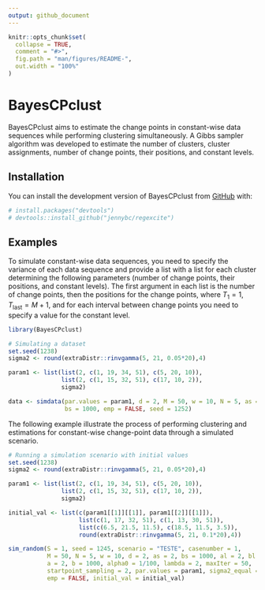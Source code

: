 ```yaml
---
output: github_document
---
```


<!-- README.md is generated from README.Rmd. Please edit that file -->

```r
knitr::opts_chunk$set(
  collapse = TRUE,
  comment = "#>",
  fig.path = "man/figures/README-",
  out.width = "100%"
)
```

# BayesCPclust

<!-- badges: start -->
<!-- badges: end -->

BayesCPclust aims to estimate the change points in constant-wise data sequences while performing clustering simultaneously. A Gibbs sampler algorithm was developed to estimate the number of clusters, cluster assignments, number of change points, their positions, and constant levels.

## Installation

You can install the development version of BayesCPclust from [GitHub](https://github.com/) with:
      
``` r
# install.packages("devtools")
# devtools::install_github("jennybc/regexcite")
```

## Examples

To simulate constant-wise data sequences, you need to specify the variance of each data sequence and provide a list with a list for each cluster determining the following parameters (number of change points, their positions, and constant levels). The first argument in each list is the number of change points, then the positions for the change points, where $T_1 = 1, T_\text{last} = M + 1$, and for each interval between change points you need to specify a value for the constant level. 

```r
library(BayesCPclust)

# Simulating a dataset
set.seed(1238)
sigma2 <- round(extraDistr::rinvgamma(5, 21, 0.05*20),4)

param1 <- list(list(2, c(1, 19, 34, 51), c(5, 20, 10)), 
               list(2, c(1, 15, 32, 51), c(17, 10, 2)),
               sigma2)

data <- simdata(par.values = param1, d = 2, M = 50, w = 10, N = 5, as = 2,
                bs = 1000, emp = FALSE, seed = 1252)

```

The following example illustrate the process of performing clustering and estimations for constant-wise change-point data through a simulated scenario.

```r
# Running a simulation scenario with initial values
set.seed(1238)
sigma2 <- round(extraDistr::rinvgamma(5, 21, 0.05*20),4)

param1 <- list(list(2, c(1, 19, 34, 51), c(5, 20, 10)),
               list(2, c(1, 15, 32, 51), c(17, 10, 2)),
               sigma2)

initial_val <- list(c(param1[[1]][[1]], param1[[2]][[1]]),
                    list(c(1, 17, 32, 51), c(1, 13, 30, 51)),
                    list(c(6.5, 21.5, 11.5), c(18.5, 11.5, 3.5)),
                    round(extraDistr::rinvgamma(5, 21, 0.1*20),4))

sim_random(S = 1, seed = 1245, scenario = "TESTE", casenumber = 1,
           M = 50, N = 5, w = 10, d = 2, as = 2, bs = 1000, al = 2, bl = 1000,
           a = 2, b = 1000, alpha0 = 1/100, lambda = 2, maxIter = 50,
           startpoint_sampling = 2, par.values = param1, sigma2_equal = FALSE,
           emp = FALSE, initial_val = initial_val)
```


